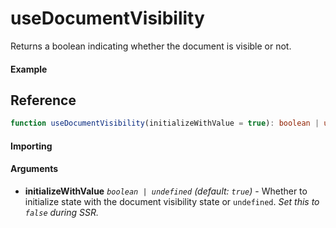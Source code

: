 
<Meta title="Lifecycle/useDocumentVisibility" component={Example} />

# useDocumentVisibility

Returns a boolean indicating whether the document is visible or not.

#### Example

<Canvas>
	<Story story={Example} inline />
</Canvas>

## Reference

```ts
function useDocumentVisibility(initializeWithValue = true): boolean | undefined;
```

#### Importing

<ImportPath />

#### Arguments

- **initializeWithValue** _`boolean | undefined`_ _(default: `true`)_ - Whether to initialize state
  with the document visibility state or `undefined`. _Set this to `false` during SSR._
